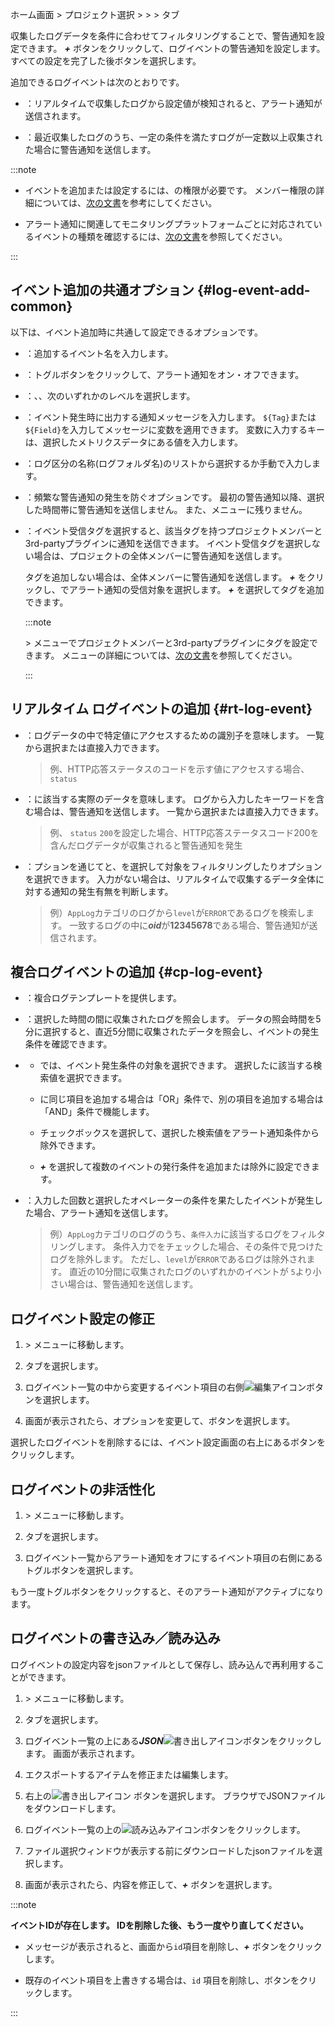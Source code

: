 ホーム画面 &gt; プロジェクト選択 &gt; <Cmdname sid="side_event" className="uitext" /> &gt; <Cmdname sid="side_eventSetting" className="uitext" /> &gt; <Cmdname sid="log" className="uitext" /> タブ

収集したログデータを条件に合わせてフィルタリングすることで、警告通知を設定できます。 ***+*** <Cmdname sid="add_notification" className="uitext" />ボタンをクリックして、ログイベントの警告通知を設定します。 すべての設定を完了した後<Cmdname sid="save" className="uitext" />ボタンを選択します。

<Xclude product='postgresql,mysql'>

<ImgLang img='log-alert-config.png' desc='ログ通知設定' />

</Xclude>

<InDoc product='postgresql,mysql'>

<ImgLang img='db-log-alert-config.png' desc='ログ通知設定' />

</InDoc>

追加できるログイベントは次のとおりです。

- <Cmdname sid="realtime_log_event" className="uitext" />：リアルタイムで収集したログから設定値が検知されると、アラート通知が送信されます。

- <Cmdname sid="composite_log_event" className="uitext" />：最近収集したログのうち、一定の条件を満たすログが一定数以上収集された場合に警告通知を送信します。

:::note

- イベントを追加または設定するには、<Cmdname sid="sms_alert_settings" className="b600" />の権限が必要です。 メンバー権限の詳細については、[次の文書](../project/project-structure#project-auth)を参考にしてください。

- アラート通知に関連してモニタリングプラットフォームごとに対応されているイベントの種類を確認するには、[次の文書](../support-env#support-notice)を参照してください。

:::

## イベント追加の共通オプション {#log-event-add-common}

以下は、イベント追加時に共通して設定できるオプションです。

- <Cmdname sid="event_title" className="uitext" />：追加するイベント名を入力します。

- <Cmdname sid="enable_events" className="uitext" />：トグルボタンをクリックして、アラート通知をオン・オフできます。

- <Cmdname sid="level" className="uitext" />：<Cmdname sid="fatal" className="vslow" />、<Cmdname sid="warning" className="slow" />、<Cmdname sid="info" className="info" />次のいずれかのレベルを選択します。

- <Cmdname sid="message" className="uitext" />：イベント発生時に出力する通知メッセージを入力します。 `${Tag}`または`${Field}`を入力してメッセージに変数を適用できます。 変数に入力するキーは、選択したメトリクスデータ<Cmdname sid="category" className="uitext" />にある値を入力します。

- <Cmdname sid="category" className="uitext" />：ログ区分の名称(ログフォルダ名)のリストから選択するか手動で入力します。

- <Cmdname sid="skiptime" className="uitext" />：頻繁な警告通知の発生を防ぐオプションです。 最初の警告通知以降、選択した時間帯に警告通知を送信しません。 また、<Cmdname sid="side_eventHistory" className="uitext" />メニューに残りません。

- <Cmdname sid="event_tag" className="uitext" />：イベント受信タグを選択すると、該当タグを持つプロジェクトメンバーと3rd-partyプラグインに通知を送信できます。 イベント受信タグを選択しない場合は、プロジェクトの全体メンバーに警告通知を送信します。

  タグを追加しない場合は、全体メンバーに警告通知を送信します。 ***+*** <Cmdname sid="add_tag" className="uitext" />をクリックし、<Cmdname sid="event_tag_list" className="uitext" />でアラート通知の受信対象を選択します。 ***+*** <Cmdname sid="create_new_eventtag" className="uitext" />を選択してタグを追加できます。

  :::note

  <Cmdname sid="side_event" className="uitext" /> &gt; <Cmdname sid="side_eventNoti" className="uitext" />メニューでプロジェクトメンバーと3rd-partyプラグインにタグを設定できます。 <Cmdname sid="side_eventNoti" className="uitext" />メニューの詳細については、[次の文書](set-receive-event)を参照してください。

  :::

## リアルタイム ログイベントの追加 {#rt-log-event}

<ImgLang img='log-alert-rt.png' desc='リアルタイムログイベントの追加' />

- <Cmdname sid="ITM06429" className="uitext" />：ログデータの中で特定値にアクセスするための識別子を意味します。 一覧から選択または直接入力できます。

  > 例、HTTP応答ステータスのコードを示す値にアクセスする場合、<Cmdname sid="ITM06429" className="uitext" /> `status`

- <Cmdname sid="ITM06430" className="uitext" />：<Cmdname sid="ITM06429" className="uitext" />に該当する実際のデータを意味します。 ログから入力したキーワードを含む場合は、警告通知を送信します。 一覧から選択または直接入力できます。

  > 例、<Cmdname sid="ITM06429" className="uitext" /> `status` <Cmdname sid="ITM06430" className="uitext" /> `200`を設定した場合、HTTP応答ステータスコード200を含んだログデータが収集されると警告通知を発生

- <Cmdname sid="alert_object_filtering" className="uitext" />：<Cmdname sid="metrics_rule_select" className="uitext" />プションを通じて<Cmdname sid="ITM06429" className="uitext" />と<Cmdname sid="operator" className="uitext" />、<Cmdname sid="ITM06430" className="uitext" />を選択して対象をフィルタリングしたり<Cmdname sid="metrics_rule_direct" className="uitext" />オプションを選択できます。 入力がない場合は、リアルタイムで収集するデータ全体に対する通知の発生有無を判断します。

  > 例）`AppLog`カテゴリのログから`level`が`ERROR`であるログを検索します。 一致するログの中に***oid***が**12345678**である場合、警告通知が送信されます。

## 複合ログイベントの追加 {#cp-log-event}

<ImgLang img='log-alert-cp.png' desc='複合ログイベントの追加' />

- <Cmdname sid="template" className="uitext" />：複合ログテンプレートを提供します。

- <Cmdname sid="data_time_range" className="uitext" />：選択した時間の間に収集されたログを照会します。 データの照会時間を5分に選択すると、直近5分間に収集されたデータを照会し、イベントの発生条件を確認できます。

- <Cmdname sid="ITM06654" className="uitext" />

  - <Cmdname sid="ITM06429" className="uitext" />では、イベント発生条件の対象を選択できます。 選択した<Cmdname sid="ITM06429" className="uitext" />に該当する検索値を選択できます。

  - <Cmdname sid="ITM06429" className="uitext" />に同じ項目を追加する場合は「OR」条件で、別の項目を追加する場合は「AND」条件で機能します。

  - <Cmdname sid="exclude" className="uitext" />チェックボックスを選択して、選択した検索値をアラート通知条件から除外できます。

  - ***+*** <Cmdname sid="add" className="uitext" />を選択して複数のイベントの発行条件を追加または除外に設定できます。  

- <Cmdname sid="alert_rule" className="uitext" />：入力した回数と選択したオペレーターの条件を果たしたイベントが発生した場合、アラート通知を送信します。

  > 例）`AppLog`カテゴリのログのうち、`条件入力`に該当するログをフィルタリングします。 条件入力で<Cmdname sid="exclude" className="uitext" />をチェックした場合、その条件で見つけたログを除外します。 ただし、`level`が`ERROR`であるログは除外されます。 直近の10分間に収集されたログのいずれかのイベントが `5`より小さい場合は、警告通知を送信します。

## ログイベント設定の修正

1. <Cmdname sid="side_event" className="uitext" /> &gt; <Cmdname sid="side_eventSetting" className="uitext" />メニューに移動します。

2. <Cmdname sid="log" className="uitext" />タブを選択します。

3. ログイベント一覧の中から変更するイベント項目の右側![編集アイコン](/img/ico-edit.svg)ボタンを選択します。

4. <Cmdname sid="event_setting" className="uitext" />画面が表示されたら、オプションを変更して、<Cmdname sid="save" className="uitext" />ボタンを選択します。

選択したログイベントを削除するには、イベント設定画面の右上にある<Cmdname sid="delete" className="uitext" />ボタンをクリックします。

## ログイベントの非活性化

1. <Cmdname sid="side_event" className="uitext" /> &gt; <Cmdname sid="side_eventSetting" className="uitext" />メニューに移動します。

2. <Cmdname sid="log" className="uitext" />タブを選択します。

3. ログイベント一覧からアラート通知をオフにするイベント項目の右側にあるトグルボタンを選択します。

もう一度トグルボタンをクリックすると、そのアラート通知がアクティブになります。

## ログイベントの書き込み／読み込み

ログイベントの設定内容をjsonファイルとして保存し、読み込んで再利用することができます。

1. <Cmdname sid="side_event" className="uitext" /> &gt; <Cmdname sid="side_eventSetting" className="uitext" />メニューに移動します。

2. <Cmdname sid="log" className="uitext" />タブを選択します。

3. ログイベント一覧の上にある***JSON***![書き出しアイコン](/img/ico-export.svg)ボタンをクリックします。 <Cmdname sid="export_json" className="uitext" />画面が表示されます。

4. エクスポートするアイテムを修正または編集します。

5. 右上の![書き出しアイコン](/img/ico-export.svg) <Cmdname sid="export" className="uitext" />ボタンを選択します。 ブラウザでJSONファイルをダウンロードします。

6. ログイベント一覧の上の![読み込みアイコン](/img/ico-import.svg)ボタンをクリックします。

7. ファイル選択ウィンドウが表示する前にダウンロードしたjsonファイルを選択します。

8. <Cmdname sid="import_json" className="uitext" />画面が表示されたら、内容を修正して、***+*** <Cmdname sid="add_to_list" className="uitext" />ボタンを選択します。

:::note 

**イベントIDが存在します。 IDを削除した後、もう一度やり直してください。**

- メッセージが表示されると、<Cmdname sid="import_json" className="uitext" />画面から`id`項目を削除し、***+*** <Cmdname sid="add_to_list" className="uitext" />ボタンをクリックします。

- 既存のイベント項目を上書きする場合は、`id` 項目を削除し、<Cmdname sid="overwrite" className="uitext" />ボタンをクリックします。

:::
